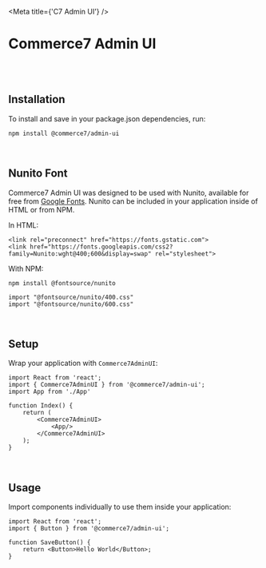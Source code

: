 
<Meta title={'C7 Admin UI'} />

<style>{`  `}</style>

# Commerce7 Admin UI

<br />
<br />

## Installation

To install and save in your package.json dependencies, run:

```
npm install @commerce7/admin-ui
```

<br />

## Nunito Font

Commerce7 Admin UI was designed to be used with Nunito, available for free from <a href='https://fonts.google.com/specimen/Nunito' target='_blank'>Google Fonts</a>. Nunito can be included in your application inside of HTML or from NPM.

In HTML:

```
<link rel="preconnect" href="https://fonts.gstatic.com">
<link href="https://fonts.googleapis.com/css2?family=Nunito:wght@400;600&display=swap" rel="stylesheet">
```

With NPM:

```
npm install @fontsource/nunito
```

```
import "@fontsource/nunito/400.css"
import "@fontsource/nunito/600.css"
```

<br />

## Setup

Wrap your application with `Commerce7AdminUI`:

```
import React from 'react';
import { Commerce7AdminUI } from '@commerce7/admin-ui';
import App from './App'

function Index() {
    return (
        <Commerce7AdminUI>
            <App/>
        </Commerce7AdminUI>
    );
}
```

<br />

## Usage

Import components individually to use them inside your application:

```
import React from 'react';
import { Button } from '@commerce7/admin-ui';

function SaveButton() {
    return <Button>Hello World</Button>;
}
```
